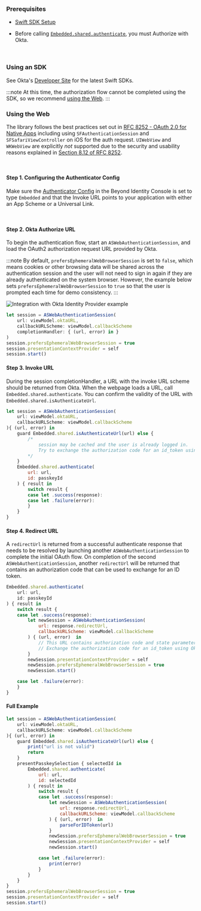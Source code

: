### Prerequisites

- [Swift SDK Setup](/docs/sdk-setup?sdks=swift)

- Before calling [`Embedded.shared.authenticate`](/docs/sdk-setup?sdks=swift#authentication), you must Authorize with Okta. 

<br />

### Using an SDK

See Okta's [Developer Site](https://developer.okta.com/code/#mobile-native) for the latest Swift SDKs.

:::note
At this time, the authorization flow cannot be completed using the SDK, so we recommend [using the Web](/docs/okta-oidc#using-the-web). 
:::

### Using the Web

The library follows the best practices set out in [RFC 8252 - OAuth 2.0 for Native Apps](https://tools.ietf.org/html/rfc8252) including using `SFAuthenticationSession` and `SFSafariViewController` on iOS for the auth request. `UIWebView` and `WKWebView` are explicitly _not_ supported due to the security and usability reasons explained in [Section 8.12 of RFC 8252](https://tools.ietf.org/html/rfc8252#section-8.12).

<br />

#### Step 1. Configuring the Authenticator Config

Make sure the [Authenticator Config](/docs/authentication#embedded-sdk) in the Beyond Identity Console is set to type `Embedded` and that the Invoke URL points to your application with either an App Scheme or a Universal Link.

<br />

#### Step 2. Okta Authorize URL

To begin the authentication flow, start an `ASWebAuthenticationSession`, and load the OAuth2 authorization request URL provided by Okta.

:::note
By default, `prefersEphemeralWebBrowserSession` is set to `false`, which means cookies or other browsing data will be shared across the authentication session and the user will not need to sign in again if they are already authenticated on the system browser. However, the example below sets `prefersEphemeralWebBrowserSession` to `true` so that the user is prompted each time for demo consistency.
:::


<img src={OktaIdentityProviderExample} id="workflows" alt="Integration with Okta Identity Provider example" />

```javascript
let session = ASWebAuthenticationSession(
    url: viewModel.oktaURL,
    callbackURLScheme: viewModel.callbackScheme
    completionHandler: { (url, error) in }
)
session.prefersEphemeralWebBrowserSession = true
session.presentationContextProvider = self
session.start()
```

#### Step 3. Invoke URL

During the session completionHandler, a URL with the invoke URL scheme should be returned from Okta. When the webpage loads a URL, call `Embedded.shared.authenticate`. You can confirm the validity of the URL with `Embedded.shared.isAuthenticateUrl`.

```javascript
let session = ASWebAuthenticationSession(
    url: viewModel.oktaURL,
    callbackURLScheme: viewModel.callbackScheme
){ (url, error) in
    guard Embedded.shared.isAuthenticateUrl(url) else {
        /*
            session may be cached and the user is already logged in.
            Try to exchange the authorization code for an id_token using Okta's token endpoint.
        */
    }
    Embedded.shared.authenticate(
        url: url,
        id: passkeyId
    ) { result in
        switch result {
        case let .success(response):
        case let .failure(error):
        }
    }
}
```

#### Step 4. Redirect URL

A `redirectUrl` is returned from a successful authenticate response that needs to be resolved by launching another `ASWebAuthenticationSession` to complete the initial OAuth flow. On completion of the second `ASWebAuthenticationSession`, another `redirectUrl` will be returned that contains an authorization code that can be used to exchange for an ID token.

```javascript
Embedded.shared.authenticate(
    url: url,
    id: passkeyId
) { result in
    switch result {
    case let .success(response):
        let newSession = ASWebAuthenticationSession(
            url: response.redirectUrl,
            callbackURLScheme: viewModel.callbackScheme
        ) { (url, error)  in
            // This URL contains authorization code and state parameters
            // Exchange the authorization code for an id_token using Okta's token endpoint.
        }
        newSession.presentationContextProvider = self
        newSession.prefersEphemeralWebBrowserSession = true
        newSession.start()

    case let .failure(error):
    }
}
```

#### Full Example

```javascript
let session = ASWebAuthenticationSession(
    url: viewModel.oktaURL,
    callbackURLScheme: viewModel.callbackScheme
){ (url, error) in
    guard Embedded.shared.isAuthenticateUrl(url) else {
        print("url is not valid")
        return
    }
    presentPasskeySelection { selectedId in
        Embedded.shared.authenticate(
            url: url,
            id: selectedId
        ) { result in
            switch result {
            case let .success(response):
                let newSession = ASWebAuthenticationSession(
                    url: response.redirectUrl,
                    callbackURLScheme: viewModel.callbackScheme
                ) { (url, error)  in
                    parseForIDToken(url)
                }
                newSession.prefersEphemeralWebBrowserSession = true
                newSession.presentationContextProvider = self
                newSession.start()

            case let .failure(error):
                print(error)
            }
        }
    }
}
session.prefersEphemeralWebBrowserSession = true
session.presentationContextProvider = self
session.start()
```
